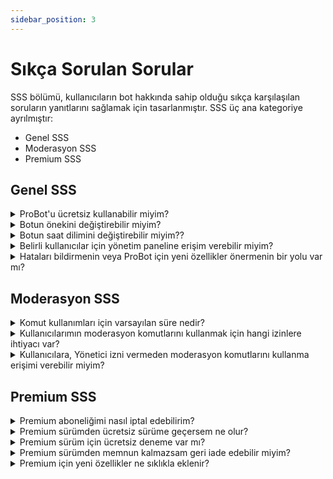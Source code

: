 ```yaml
---
sidebar_position: 3
---
```


# Sıkça Sorulan Sorular

SSS bölümü, kullanıcıların bot hakkında sahip olduğu sıkça karşılaşılan soruların yanıtlarını sağlamak için tasarlanmıştır. SSS üç ana kategoriye ayrılmıştır: 

- Genel SSS 
- Moderasyon SSS
- Premium SSS

## Genel SSS

<details>
  <summary>ProBot'u ücretsiz kullanabilir miyim?</summary>
  <p>
    Evet, ProBot ücretsiz olarak kullanılabilir. Ancak, bazı özelliklere erişmek için Premium abonelik gerekebilir. Fiyatlandırma ve abonelik seçeneklerini şu adresten kontrol edebilirsiniz: <a href="https://probot.io/premium">Premium Sayfası</a>.
  </p>
</details>

<details>
  <summary>Botun önekini değiştirebilir miyim?</summary>
  <p>
    Ne yazık ki artık önek kullanılmıyor. Bunun yerine, Discord Slash komutlarının kullanımını uyguladık. Ancak, kullanıcılar favori komutları için alternatif kullanımlar belirleyebilir ve bunları alternatif olarak kullanabilir.
  </p>
</details>

<details>
  <summary>Botun saat dilimini değiştirebilir miyim??</summary>
  <p>
    Şu anda botun saat dilimini değiştirmek maalesef mümkün değildir. Varsayılan saat dilimi UTC+3 olarak ayarlanmıştır.
  </p>
</details>

<details>
  <summary>Belirli kullanıcılar için yönetim paneline erişim verebilir miyim?</summary>
  <p>
    Yalnızca Yönetici iznine sahip kullanıcılar yönetici paneline erişebilir. Belirli kullanıcılara erişim vermek için Yönetici izni bulunan bir rol oluşturun ve bunu onlara atayın.
  </p>
</details>

<details>
  <summary>Hataları bildirmenin veya ProBot için yeni özellikler önermenin bir yolu var mı?</summary>
  <p>
    Evet, resmi discord sunucusuna katılarak hataları bildirebilir veya yeni özellikler önerebilirsiniz. <a href="https://discord.gg/probot">ProBot Support</a> sunucusu üzerinden bildiriminizi geliştiriciler ve topluluğun diğer üyeleriyle paylaşabilirsiniz.
  </p>
</details>

## Moderasyon SSS

<details>
  <summary>Komut kullanımları için varsayılan süre nedir?</summary>
  <p>
    Zaman belirtilmezse, eylemler için varsayılan süre üç aydır.
  </p>
</details>

<details>
  <summary>Kullanıcılarımın moderasyon komutlarını kullanmak için hangi izinlere ihtiyacı var?</summary>
  <p>
    Her moderasyon komutu için gereken izinler farklıdır. Gerekli izni belirlemek için, kullanıcılar komutu kullanmayı deneyebilir ve gerekli izni belirten bir hata mesajı alabilir.
  </p>
</details>

<details>
  <summary>Kullanıcılara, Yönetici izni vermeden moderasyon komutlarını kullanma erişimi verebilir miyim?</summary>
  <p>
    Evet, kullanıcılara Yönetici izni vermeden moderasyon komutlarını kullanma erişimi vermek mümkün! Kullanıcıların moderasyon komutlarını kullanmasına izin verilen rollerin belirlemesine izin verilmektedir.
  </p>
</details>

## Premium SSS

<details>
  <summary>Premium aboneliğimi nasıl iptal edebilirim?</summary>
  <p>
  Yönetici Paneli üzerinden Premium yönetme sayfasına gidip istediğiniz Premium aboneliği için Düzenle seçeneğine tıkladıktan sonra Aboneliği İptal Et butonu ile premium aboneliğinizi iptal edebilirsiniz. Abonelik iptal edildikten sonra, botun süresi sona erdiğinde artık sizden ücret alınmayacak ve premium özellikleriniz devre dışı bırakılacaktır. 
  </p>
</details>

<details>
  <summary>Premium sürümden ücretsiz sürüme geçersem ne olur?</summary>
  <p>
   Premium sürümden ücretsiz sürüme düşürürseniz, tüm premium özelliklere erişiminizi kaybedersiniz. Premium özelliklere ait verileriniz silinmez, fakat siz yeniden yükseltene kadar kullanılamaz.
  </p>
</details>

<details>
  <summary>Premium sürüm için ücretsiz deneme var mı?</summary>
  <p>
   Maalesef, premium sürüm için ücretsiz deneme bulunmuyor.
   </p>
</details>

<details>
  <summary>Premium sürümden memnun kalmazsam geri iade edebilir miyim?</summary>
  <p>
   İade işlemleri sebebinize bağlı olarak değerlendirilecektir. İade talebinde bulunmak isterseniz, lütfen talebinizin nedeni ile birlikte <a href="https://discord.gg/probot">Destek Ekibimiz</a> ile iletişime geçin.
   </p>
</details>

<details>
  <summary>Premium için yeni özellikler ne sıklıkla eklenir?</summary>
  <p>
   Düzenli olarak yeni Premium özellikler ekliyoruz, fakat ne zaman eklediğimize dair belirli bir program bulunmuyor. Yeni özelliklerden ve güncellemelerden haberdar olmak için, geliştiricilerin yeni özellikler ve güncellemeler hakkında haber ve bilgileri paylaştığı resmi <a href="https://discord.gg/probot">Probot Destek</a> sunucusuna katılabilirsiniz.
   </p>
</details>
